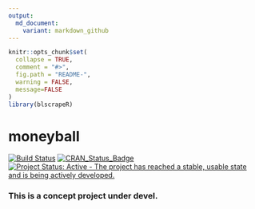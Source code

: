 ```yaml
---
output:
  md_document:
    variant: markdown_github
---
```


<!-- README.md is generated from README.Rmd. Please edit that file -->

```r
knitr::opts_chunk$set(
  collapse = TRUE,
  comment = "#>",
  fig.path = "README-",
  warning = FALSE,
  message=FALSE
)
library(blscrapeR)
```
# moneyball
[![Build Status](https://travis-ci.org/keberwein/moneyball.png?branch=master)](https://travis-ci.org/keberwein/moneyball)
[![CRAN_Status_Badge](http://www.r-pkg.org/badges/version/moneyball)](http://www.r-pkg.org/badges/version/moneyball)
[![Project Status: Active - The project has reached a stable, usable state and is being actively developed.](http://www.repostatus.org/badges/latest/concept.svg)](http://www.repostatus.org/#concept)

### This is a concept project under devel.

